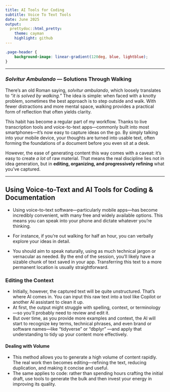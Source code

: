 ```yaml
---
title: AI Tools for Coding
subtitle: Voice To Text Tools
date: June 2025
output:
  prettydoc::html_pretty:
    theme: cayman
    highlight: github
---
```


```css
.page-header {
    background-image: linear-gradient(120deg, blue, lightblue);
}
```

---

### *Solvitur Ambulando* — Solutions Through Walking

There’s an old Roman saying, *solvitur ambulando*, which loosely translates to *“it is solved by walking.”* The idea is simple: when faced with a knotty problem, sometimes the best approach is to step outside and walk. With fewer distractions and more mental space, walking provides a practical form of reflection that often yields clarity.

This habit has become a regular part of my workflow. Thanks to live transcription tools and voice-to-text apps—commonly built into most smartphones—it's now easy to capture ideas on the go. By simply talking into your mobile device, your thoughts are turned into usable text, often forming the foundations of a document before you even sit at a desk.

However, the ease of generating content this way comes with a caveat: it’s easy to create *a lot* of raw material. That means the real discipline lies not in idea generation, but in **editing, organizing, and progressively refining** what you’ve captured.

---


## Using Voice-to-Text and AI Tools for Coding & Documentation

* Using voice-to-text software—particularly mobile apps—has become incredibly convenient, with many free and widely available options. This means you can speak into your phone and dictate whatever you’re thinking. 
* For instance, if you're out walking for half an hour, you can verbally explore your ideas in detail.

* You should aim to speak naturally, using as much technical jargon or vernacular as needed. By the end of the session, you’ll likely have a sizable chunk of text saved in your app. Transferring this text to a more permanent location is usually straightforward.

### Editing the Context

* Initially, however, the captured text will be quite unstructured. That’s where AI comes in. You can input this raw text into a tool like Copilot or another AI assistant to clean it up. 
* At first, the output might struggle with spelling, context, or terminology—so you’ll probably need to review and edit it. 
* But over time, as you provide more examples and context, the AI will start to recognize key terms, technical phrases, and even brand or software names—like "tidyverse" or "dbplyr" —and apply that understanding to tidy up your content more effectively.

#### Dealing with Volume

* This method allows you to generate a high volume of content rapidly. The real work then becomes editing—refining the text, reducing duplication, and making it concise and useful. 
* The same applies to code: rather than spending hours crafting the initial draft, use tools to generate the bulk and then invest your energy in improving its quality.